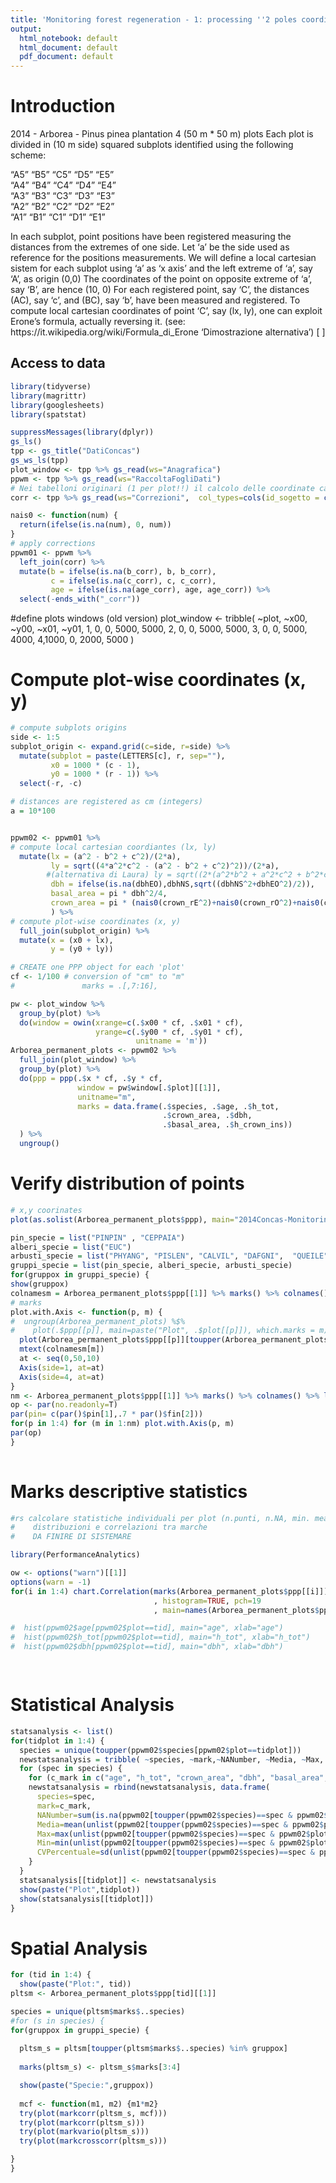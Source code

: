 ---
title: 'Monitoring forest regeneration - 1: processing ''2 poles coordinates'''
output:
  html_notebook: default
  html_document: default
  pdf_document: default
---

# Introduction
2014 - Arborea - Pinus pinea plantation
4 (50 m * 50 m) plots
Each plot is divided in (10 m side) squared subplots
identified using the following scheme:

 "A5" "B5" "C5" "D5" "E5"  
 "A4" "B4" "C4" "D4" "E4"  
 "A3" "B3" "C3" "D3" "E3"  
 "A2" "B2" "C2" "D2" "E2"  
 "A1" "B1" "C1" "D1" "E1"  

In each subplot, point positions have been registered measuring the distances from the extremes of one side.
Let 'a' be the side used as reference for the positions measurements.
We will define a local cartesian sistem for each subplot using 'a' as 'x axis' and the left extreme of 'a', say 'A', as origin (0,0)
The coordinates of the point on opposite extreme of 'a', say 'B', are hence (10, 0)
For each registered point, say 'C', the distances (AC), say 'c', and (BC), say 'b', have been measured and registered.
To compute local cartesian coordinates of point 'C', say (lx, ly), one can exploit Erone's formula, actually reversing it.
(see: https://it.wikipedia.org/wiki/Formula_di_Erone 'Dimostrazione alternativa')
\[
\begin{eqnarray}
x & = & \frac {(a^{2}-b^{2}+c^{2})} {2a} \\
y & = & \frac {\sqrt{(4a^{2}c^{2}-(a^{2}-b^{2}+c^{2})^{2})}} {2a}
\end{eqnarray}
\]

## Access to data
```{r read_data}
library(tidyverse)
library(magrittr)
library(googlesheets)
library(spatstat)

suppressMessages(library(dplyr))
gs_ls()
tpp <- gs_title("DatiConcas")
gs_ws_ls(tpp)
plot_window <- tpp %>% gs_read(ws="Anagrafica")     
ppwm <- tpp %>% gs_read(ws="RaccoltaFogliDati")
# Nei tabelloni originari (1 per plot!!) il calcolo delle coordinate cartesiane è sviluppato nei fogli 'cooridinate' che, in generale, pescano i valori da 'Dati'. I casi per i quali 'b'+'c'<10m sono però corretti direttamente in 'cooridinate'!! La tabella 'corr' raccolglie le differenze riscontrate tra 'Dati' e 'cooridinate'.
corr <- tpp %>% gs_read(ws="Correzioni",  col_types=cols(id_sogetto = col_character()))

nais0 <- function(num) {
  return(ifelse(is.na(num), 0, num))
}
# apply corrections
ppwm01 <- ppwm %>%
  left_join(corr) %>%
  mutate(b = ifelse(is.na(b_corr), b, b_corr),
         c = ifelse(is.na(c_corr), c, c_corr),
         age = ifelse(is.na(age_corr), age, age_corr)) %>%
  select(-ends_with("_corr"))
```
#define plots windows (old version)
plot_window <- tribble(
  ~plot, ~x00, ~y00, ~x01, ~y01,
      1,   0,   0,  5000,  5000,
      2,   0,   0,  5000,  5000,
      3,   0,   0,  5000,  4000,
      4,1000,   0,  2000,  5000
)


# Compute plot-wise coordinates (x, y)
```{r process_coordinates}

# compute subplots origins
side <- 1:5
subplot_origin <- expand.grid(c=side, r=side) %>%
  mutate(subplot = paste(LETTERS[c], r, sep=""),
         x0 = 1000 * (c - 1),
         y0 = 1000 * (r - 1)) %>%
  select(-r, -c)

# distances are registered as cm (integers)
a = 10*100


ppwm02 <- ppwm01 %>%
# compute local cartesian coordiantes (lx, ly)
  mutate(lx = (a^2 - b^2 + c^2)/(2*a),
         ly = sqrt((4*a^2*c^2 - (a^2 - b^2 + c^2)^2))/(2*a),
        #(alternativa di Laura) ly = sqrt((2*(a^2*b^2 + a^2*c^2 + b^2*c^2)- (a^4 + b^4 + c^4))/(2*a)))
         dbh = ifelse(is.na(dbhEO),dbhNS,sqrt((dbhNS^2+dbhEO^2)/2)),
         basal_area = pi * dbh^2/4,
         crown_area = pi * (nais0(crown_rE^2)+nais0(crown_rO^2)+nais0(crown_rN^2)+nais0(crown_rS^2))/4
         ) %>%
# compute plot-wise coordinates (x, y)
  full_join(subplot_origin) %>%
  mutate(x = (x0 + lx), 
         y = (y0 + ly))

# CREATE one PPP object for each 'plot'
cf <- 1/100 # conversion of "cm" to "m" 
#               marks = .[,7:16],

pw <- plot_window %>% 
  group_by(plot) %>% 
  do(window = owin(xrange=c(.$x00 * cf, .$x01 * cf), 
                   yrange=c(.$y00 * cf, .$y01 * cf),
                            unitname = 'm'))
Arborea_permanent_plots <- ppwm02 %>%
  full_join(plot_window) %>%
  group_by(plot) %>%
  do(ppp = ppp(.$x * cf, .$y * cf, 
               window = pw$window[.$plot][[1]],
               unitname="m",
               marks = data.frame(.$species, .$age, .$h_tot, 
                                  .$crown_area, .$dbh,
                                  .$basal_area, .$h_crown_ins))
  ) %>%
  ungroup()
```


# Verify distribution of points
```{r plot}
# x,y coorinates
plot(as.solist(Arborea_permanent_plots$ppp), main="2014Concas-Monitoring Pinus pinea regeneration, Arborea", main.panel=paste("Plot",Arborea_permanent_plots$plot), use.marks=F)

pin_specie = list("PINPIN" , "CEPPAIA")
alberi_specie = list("EUC")
arbusti_specie = list("PHYANG", "PISLEN", "CALVIL", "DAFGNI",  "QUEILE",  "ALYALY",  "CISSAL", "OLEEUR", "RHAALA" , "ERIARB")
gruppi_specie = list(pin_specie, alberi_specie, arbusti_specie)
for(gruppox in gruppi_specie) {
show(gruppox)
colnamesm = Arborea_permanent_plots$ppp[[1]] %>% marks() %>% colnames()
# marks
plot.with.Axis <- function(p, m) {
#  ungroup(Arborea_permanent_plots) %$% 
#    plot(.$ppp[[p]], main=paste("Plot", .$plot[[p]]), which.marks = m)
  plot(Arborea_permanent_plots$ppp[[p]][toupper(Arborea_permanent_plots$ppp[[p]]$marks$..species) %in% gruppox], main=paste("Plot", p), which.marks = m)
  mtext(colnamesm[m])
  at <- seq(0,50,10)
  Axis(side=1, at=at)
  Axis(side=4, at=at)
}
nm <- Arborea_permanent_plots$ppp[[1]] %>% marks() %>% colnames() %>% length()
op <- par(no.readonly=T)
par(pin= c(par()$pin[1],.7 * par()$fin[2]))
for(p in 1:4) for (m in 1:nm) plot.with.Axis(p, m)
par(op)
}
  

```


# Marks descriptive statistics

```{r descrpitive_statistics}
#rs calcolare statistiche individuali per plot (n.punti, n.NA, min. mean, max)
#    distribuzioni e correlazioni tra marche
#    DA FINIRE DI SISTEMARE

library(PerformanceAnalytics)

ow <- options("warn")[[1]]
options(warn = -1)
for(i in 1:4) chart.Correlation(marks(Arborea_permanent_plots$ppp[[i]])[, c(2:7)]
                                , histogram=TRUE, pch=19
                                , main=names(Arborea_permanent_plots$ppp)[i])

#  hist(ppwm02$age[ppwm02$plot==tid], main="age", xlab="age")
#  hist(ppwm02$h_tot[ppwm02$plot==tid], main="h_tot", xlab="h_tot")
#  hist(ppwm02$dbh[ppwm02$plot==tid], main="dbh", xlab="dbh")

  


```

# Statistical Analysis

```{r}

statsanalysis <- list()
for(tidplot in 1:4) {
  species = unique(toupper(ppwm02$species[ppwm02$plot==tidplot]))
  newstatsanalysis = tribble( ~species, ~mark,~NANumber, ~Media, ~Max, ~Min, ~CVPercentuale)
  for (spec in species) {
    for (c_mark in c("age", "h_tot", "crown_area", "dbh", "basal_area", "h_crown_ins")) {
    newstatsanalysis = rbind(newstatsanalysis, data.frame(
      species=spec,
      mark=c_mark,
      NANumber=sum(is.na(ppwm02[toupper(ppwm02$species)==spec & ppwm02$plot==tidplot, c_mark])),
      Media=mean(unlist(ppwm02[toupper(ppwm02$species)==spec & ppwm02$plot==tidplot, c_mark]), na.rm = T),
      Max=max(unlist(ppwm02[toupper(ppwm02$species)==spec & ppwm02$plot==tidplot, c_mark]), na.rm = T),
      Min=min(unlist(ppwm02[toupper(ppwm02$species)==spec & ppwm02$plot==tidplot, c_mark]), na.rm = T),
      CVPercentuale=sd(unlist(ppwm02[toupper(ppwm02$species)==spec & ppwm02$plot==tidplot, c_mark]), na.rm = T) /mean(unlist(ppwm02[toupper(ppwm02$species)==spec & ppwm02$plot==tidplot, c_mark]), na.rm = T)*100))
    }
  }
  statsanalysis[[tidplot]] <- newstatsanalysis
  show(paste("Plot",tidplot))
  show(statsanalysis[[tidplot]])
}

```

# Spatial Analysis

```{r}

for (tid in 1:4) {
  show(paste("Plot:", tid))
pltsm <- Arborea_permanent_plots$ppp[tid][[1]]

species = unique(pltsm$marks$..species)
#for (s in species) {
for(gruppox in gruppi_specie) {
  
  pltsm_s = pltsm[toupper(pltsm$marks$..species) %in% gruppox]
  
  marks(pltsm_s) <- pltsm_s$marks[3:4]

  show(paste("Specie:",gruppox))
  
  mcf <- function(m1, m2) {m1*m2}
  try(plot(markcorr(pltsm_s, mcf)))
  try(plot(markcorr(pltsm_s)))
  try(plot(markvario(pltsm_s)))
  try(plot(markcrosscorr(pltsm_s)))

}
}

```


